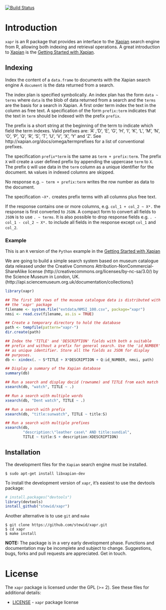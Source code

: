 [![Build Status](https://travis-ci.org/stewid/xapr.png)](https://travis-ci.org/stewid/xapr)

# Introduction

`xapr` is an R package that provides an interface to the
[Xapian](http://xapian.org/) search engine from R, allowing both
indexing and retrieval operations. A great introduction to
[Xapian](http://xapian.org/) is the
[Getting Started with Xapian](http://getting-started-with-xapian.readthedocs.org/en/latest/).

## Indexing

Index the content of a `data.frame` to documents with the Xapian
search engine A `document` is the data returned from a search.

The index plan is specified symbolically. An index plan has the form
`data ~ terms` where `data` is the blob of data returned from a search
and the `terms` are the basis for a search in Xapian. A first order
term index the text in the column as free text. A specification of the
form `prefix:term` indicates that the text in `term` should be
indexed with the prefix `prefix`.

The prefix is a short string at the beginning of the term to indicate
which field the term indexes. Valid prefixes are: 'A' ,'D', 'E', 'G',
'H', 'I', 'K', 'L', 'M', 'N', 'O', 'P', 'Q', 'R', 'S', 'T', 'U', 'V',
'X', 'Y' and 'Z'. See http://xapian.org/docs/omega/termprefixes for a
list of conventional prefixes.

The specification `prefix*term` is the same as `term +
prefix:term`. The prefix `X` will create a user defined prefix by
appending the uppercase `term` to `X`. The prefix `Q` will use data
in the `term` column as a unique identifier for the document. `NA`
values in indexed columns are skipped.

No response e.g. `~ term + prefix:term` writes the row number as
data to the document.

The specification `~X*.` creates prefix terms with all columns plus
free text.

If the response contains one or more columns, e.g. `col_1 + col_2 ~
X*.` the response is first converted to `JSON`. A compact form to
convert all fields to `JSON` is to use `. ~ terms`. It is also
possible to drop response fields e.g. `. - col_1 - col_2 ~ X*.` to
include all fields in the response except `col_1` and `col_2`.

### Example

This is an `R` version of the `Python` example in the
[Getting Started with Xapian](http://getting-started-with-xapian.readthedocs.org/en/latest/practical_example/index.html)

We are going to build a simple search system based on museum catalogue
data released under the Creative Commons Attribution-NonCommercial-
ShareAlike license (http://creativecommons.org/licenses/by-nc-sa/3.0/)
by the Science Museum in London, UK.
(http://api.sciencemuseum.org.uk/documentation/collections/)

```r
library(xapr)

## The first 100 rows of the museum catalogue data is distributed with
## the 'xapr' package
filename <- system.file("extdata/NMSI_100.csv", package="xapr")
nmsi <- read.csv(filename, as.is = TRUE)

## Create a temporary directory to hold the database
path <- tempfile(pattern="xapr-")
dir.create(path)

## Index the 'TITLE' and 'DESCRIPTION' fields with both a suitable
## prefix and without a prefix for general search. Use the 'id_NUMBER'
## as unique identifier. Store all the fields as JSON for display
## purposes.
db <- xindex(. ~ S*TITLE + X*DESCRIPTION + Q:id_NUMBER, nmsi, path)

## Display a summary of the Xapian database
summary(db)

## Run a search and display docid (rowname) and TITLE from each match
xsearch(db, "watch", TITLE ~ .)

## Run a search with multiple words
xsearch(db, "Dent watch", TITLE ~ .)

## Run a search with prefix
xsearch(db, "title:sunwatch", TITLE ~ title:S)

## Run a search with multiple prefixes
xsearch(db,
        "description:\"leather case\" AND title:sundial",
        TITLE ~ title:S + description:XDESCRIPTION)
```

## Installation

The development files for the `Xapian` search engine must be
installed.

```
$ sudo apt-get install libxapian-dev
```

To install the development version of `xapr`, it's easiest to use the
devtools package:

```r
# install.packages("devtools")
library(devtools)
install_github("stewid/xapr")
```

Another alternative is to use `git` and `make`

```
$ git clone https://github.com/stewid/xapr.git
$ cd xapr
$ make install
```

**NOTE:** The package is in a very early development phase. Functions
and documentation may be incomplete and subject to
change. Suggestions, bugs, forks and pull requests are
appreciated. Get in touch.

# License

The `xapr` package is licensed under the GPL (>= 2). See these files
for additional details:

- [LICENSE](LICENSE)     - `xapr` package license
